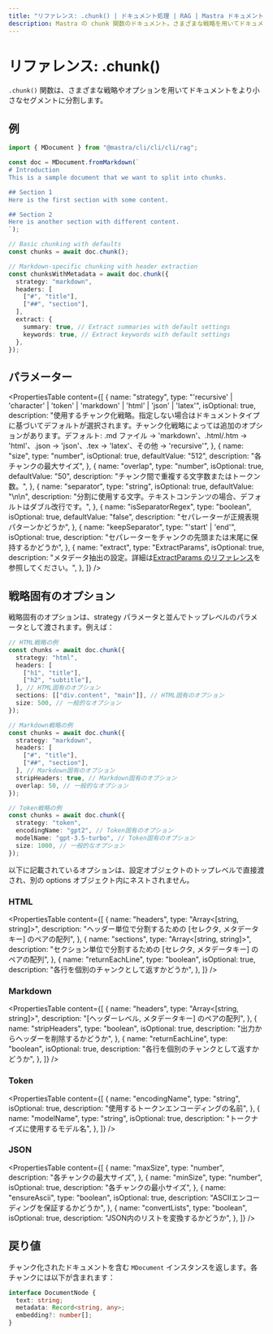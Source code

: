 ```yaml
---
title: "リファレンス: .chunk() | ドキュメント処理 | RAG | Mastra ドキュメント"
description: Mastra の chunk 関数のドキュメント。さまざまな戦略を用いてドキュメントを小さなセグメントに分割します。
---
```


# リファレンス: .chunk()

`.chunk()` 関数は、さまざまな戦略やオプションを用いてドキュメントをより小さなセグメントに分割します。

## 例

```typescript
import { MDocument } from "@mastra/cli/cli/cli/rag";

const doc = MDocument.fromMarkdown(`
# Introduction
This is a sample document that we want to split into chunks.

## Section 1
Here is the first section with some content.

## Section 2 
Here is another section with different content.
`);

// Basic chunking with defaults
const chunks = await doc.chunk();

// Markdown-specific chunking with header extraction
const chunksWithMetadata = await doc.chunk({
  strategy: "markdown",
  headers: [
    ["#", "title"],
    ["##", "section"],
  ],
  extract: {
    summary: true, // Extract summaries with default settings
    keywords: true, // Extract keywords with default settings
  },
});
```

## パラメーター

<PropertiesTable
  content={[
    {
      name: "strategy",
      type: "'recursive' | 'character' | 'token' | 'markdown' | 'html' | 'json' | 'latex'",
      isOptional: true,
      description:
        "使用するチャンク化戦略。指定しない場合はドキュメントタイプに基づいてデフォルトが選択されます。チャンク化戦略によっては追加のオプションがあります。デフォルト: .md ファイル → 'markdown'、.html/.htm → 'html'、.json → 'json'、.tex → 'latex'、その他 → 'recursive'",
    },
    {
      name: "size",
      type: "number",
      isOptional: true,
      defaultValue: "512",
      description: "各チャンクの最大サイズ",
    },
    {
      name: "overlap",
      type: "number",
      isOptional: true,
      defaultValue: "50",
      description: "チャンク間で重複する文字数またはトークン数。",
    },
    {
      name: "separator",
      type: "string",
      isOptional: true,
      defaultValue: "\\n\\n",
      description:
        "分割に使用する文字。テキストコンテンツの場合、デフォルトはダブル改行です。",
    },
    {
      name: "isSeparatorRegex",
      type: "boolean",
      isOptional: true,
      defaultValue: "false",
      description: "セパレーターが正規表現パターンかどうか",
    },
    {
      name: "keepSeparator",
      type: "'start' | 'end'",
      isOptional: true,
      description: "セパレーターをチャンクの先頭または末尾に保持するかどうか",
    },
    {
      name: "extract",
      type: "ExtractParams",
      isOptional: true,
      description:
        "メタデータ抽出の設定。詳細は[ExtractParams のリファレンス](./extract-params)を参照してください。",
    },
  ]}
/>

## 戦略固有のオプション

戦略固有のオプションは、strategy パラメータと並んでトップレベルのパラメータとして渡されます。例えば：

```typescript showLineNumbers copy
// HTML戦略の例
const chunks = await doc.chunk({
  strategy: "html",
  headers: [
    ["h1", "title"],
    ["h2", "subtitle"],
  ], // HTML固有のオプション
  sections: [["div.content", "main"]], // HTML固有のオプション
  size: 500, // 一般的なオプション
});

// Markdown戦略の例
const chunks = await doc.chunk({
  strategy: "markdown",
  headers: [
    ["#", "title"],
    ["##", "section"],
  ], // Markdown固有のオプション
  stripHeaders: true, // Markdown固有のオプション
  overlap: 50, // 一般的なオプション
});

// Token戦略の例
const chunks = await doc.chunk({
  strategy: "token",
  encodingName: "gpt2", // Token固有のオプション
  modelName: "gpt-3.5-turbo", // Token固有のオプション
  size: 1000, // 一般的なオプション
});
```

以下に記載されているオプションは、設定オブジェクトのトップレベルで直接渡され、別の options オブジェクト内にネストされません。

### HTML

<PropertiesTable
  content={[
    {
      name: "headers",
      type: "Array<[string, string]>",
      description:
        "ヘッダー単位で分割するための [セレクタ, メタデータキー] のペアの配列",
    },
    {
      name: "sections",
      type: "Array<[string, string]>",
      description:
        "セクション単位で分割するための [セレクタ, メタデータキー] のペアの配列",
    },
    {
      name: "returnEachLine",
      type: "boolean",
      isOptional: true,
      description: "各行を個別のチャンクとして返すかどうか",
    },
  ]}
/>

### Markdown

<PropertiesTable
  content={[
    {
      name: "headers",
      type: "Array<[string, string]>",
      description: "[ヘッダーレベル, メタデータキー] のペアの配列",
    },
    {
      name: "stripHeaders",
      type: "boolean",
      isOptional: true,
      description: "出力からヘッダーを削除するかどうか",
    },
    {
      name: "returnEachLine",
      type: "boolean",
      isOptional: true,
      description: "各行を個別のチャンクとして返すかどうか",
    },
  ]}
/>

### Token

<PropertiesTable
  content={[
    {
      name: "encodingName",
      type: "string",
      isOptional: true,
      description: "使用するトークンエンコーディングの名前",
    },
    {
      name: "modelName",
      type: "string",
      isOptional: true,
      description: "トークナイズに使用するモデル名",
    },
  ]}
/>

### JSON

<PropertiesTable
  content={[
    {
      name: "maxSize",
      type: "number",
      description: "各チャンクの最大サイズ",
    },
    {
      name: "minSize",
      type: "number",
      isOptional: true,
      description: "各チャンクの最小サイズ",
    },
    {
      name: "ensureAscii",
      type: "boolean",
      isOptional: true,
      description: "ASCIIエンコーディングを保証するかどうか",
    },
    {
      name: "convertLists",
      type: "boolean",
      isOptional: true,
      description: "JSON内のリストを変換するかどうか",
    },
  ]}
/>

## 戻り値

チャンク化されたドキュメントを含む `MDocument` インスタンスを返します。各チャンクには以下が含まれます：

```typescript
interface DocumentNode {
  text: string;
  metadata: Record<string, any>;
  embedding?: number[];
}
```
